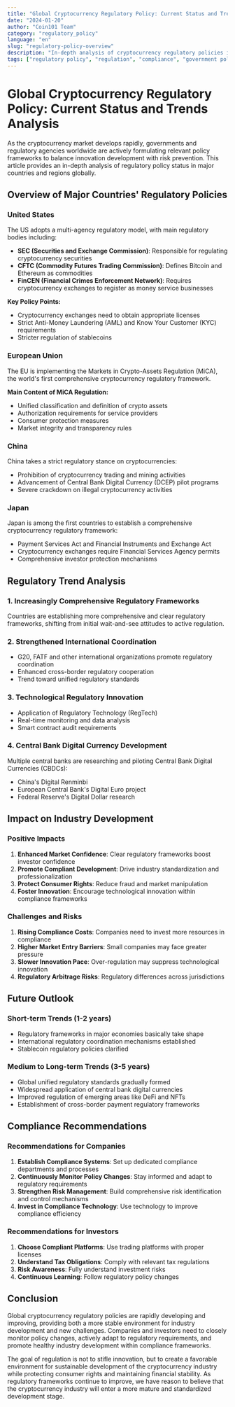 ```yaml
---
title: "Global Cryptocurrency Regulatory Policy: Current Status and Trends Analysis"
date: "2024-01-20"
author: "Coin101 Team"
category: "regulatory_policy"
language: "en"
slug: "regulatory-policy-overview"
description: "In-depth analysis of cryptocurrency regulatory policies in major countries and regions worldwide, exploring future regulatory trends and their impact on industry development."
tags: ["regulatory policy", "regulation", "compliance", "government policy"]
---
```


# Global Cryptocurrency Regulatory Policy: Current Status and Trends Analysis

As the cryptocurrency market develops rapidly, governments and regulatory agencies worldwide are actively formulating relevant policy frameworks to balance innovation development with risk prevention. This article provides an in-depth analysis of regulatory policy status in major countries and regions globally.

## Overview of Major Countries' Regulatory Policies

### United States

The US adopts a multi-agency regulatory model, with main regulatory bodies including:

- **SEC (Securities and Exchange Commission)**: Responsible for regulating cryptocurrency securities
- **CFTC (Commodity Futures Trading Commission)**: Defines Bitcoin and Ethereum as commodities
- **FinCEN (Financial Crimes Enforcement Network)**: Requires cryptocurrency exchanges to register as money service businesses

**Key Policy Points:**
- Cryptocurrency exchanges need to obtain appropriate licenses
- Strict Anti-Money Laundering (AML) and Know Your Customer (KYC) requirements
- Stricter regulation of stablecoins

### European Union

The EU is implementing the Markets in Crypto-Assets Regulation (MiCA), the world's first comprehensive cryptocurrency regulatory framework.

**Main Content of MiCA Regulation:**
- Unified classification and definition of crypto assets
- Authorization requirements for service providers
- Consumer protection measures
- Market integrity and transparency rules

### China

China takes a strict regulatory stance on cryptocurrencies:

- Prohibition of cryptocurrency trading and mining activities
- Advancement of Central Bank Digital Currency (DCEP) pilot programs
- Severe crackdown on illegal cryptocurrency activities

### Japan

Japan is among the first countries to establish a comprehensive cryptocurrency regulatory framework:

- Payment Services Act and Financial Instruments and Exchange Act
- Cryptocurrency exchanges require Financial Services Agency permits
- Comprehensive investor protection mechanisms

## Regulatory Trend Analysis

### 1. Increasingly Comprehensive Regulatory Frameworks

Countries are establishing more comprehensive and clear regulatory frameworks, shifting from initial wait-and-see attitudes to active regulation.

### 2. Strengthened International Coordination

- G20, FATF and other international organizations promote regulatory coordination
- Enhanced cross-border regulatory cooperation
- Trend toward unified regulatory standards

### 3. Technological Regulatory Innovation

- Application of Regulatory Technology (RegTech)
- Real-time monitoring and data analysis
- Smart contract audit requirements

### 4. Central Bank Digital Currency Development

Multiple central banks are researching and piloting Central Bank Digital Currencies (CBDCs):

- China's Digital Renminbi
- European Central Bank's Digital Euro project
- Federal Reserve's Digital Dollar research

## Impact on Industry Development

### Positive Impacts

1. **Enhanced Market Confidence**: Clear regulatory frameworks boost investor confidence
2. **Promote Compliant Development**: Drive industry standardization and professionalization
3. **Protect Consumer Rights**: Reduce fraud and market manipulation
4. **Foster Innovation**: Encourage technological innovation within compliance frameworks

### Challenges and Risks

1. **Rising Compliance Costs**: Companies need to invest more resources in compliance
2. **Higher Market Entry Barriers**: Small companies may face greater pressure
3. **Slower Innovation Pace**: Over-regulation may suppress technological innovation
4. **Regulatory Arbitrage Risks**: Regulatory differences across jurisdictions

## Future Outlook

### Short-term Trends (1-2 years)

- Regulatory frameworks in major economies basically take shape
- International regulatory coordination mechanisms established
- Stablecoin regulatory policies clarified

### Medium to Long-term Trends (3-5 years)

- Global unified regulatory standards gradually formed
- Widespread application of central bank digital currencies
- Improved regulation of emerging areas like DeFi and NFTs
- Establishment of cross-border payment regulatory frameworks

## Compliance Recommendations

### Recommendations for Companies

1. **Establish Compliance Systems**: Set up dedicated compliance departments and processes
2. **Continuously Monitor Policy Changes**: Stay informed and adapt to regulatory requirements
3. **Strengthen Risk Management**: Build comprehensive risk identification and control mechanisms
4. **Invest in Compliance Technology**: Use technology to improve compliance efficiency

### Recommendations for Investors

1. **Choose Compliant Platforms**: Use trading platforms with proper licenses
2. **Understand Tax Obligations**: Comply with relevant tax regulations
3. **Risk Awareness**: Fully understand investment risks
4. **Continuous Learning**: Follow regulatory policy changes

## Conclusion

Global cryptocurrency regulatory policies are rapidly developing and improving, providing both a more stable environment for industry development and new challenges. Companies and investors need to closely monitor policy changes, actively adapt to regulatory requirements, and promote healthy industry development within compliance frameworks.

The goal of regulation is not to stifle innovation, but to create a favorable environment for sustainable development of the cryptocurrency industry while protecting consumer rights and maintaining financial stability. As regulatory frameworks continue to improve, we have reason to believe that the cryptocurrency industry will enter a more mature and standardized development stage.